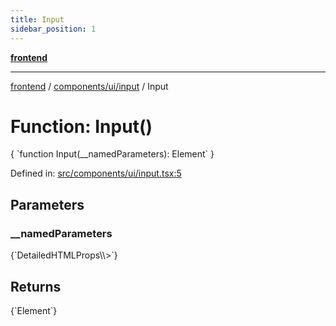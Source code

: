 ```yaml
---
title: Input
sidebar_position: 1
---
```



[**frontend**](../../../..)

***

[frontend](../../../..) / [components/ui/input](..) / Input

# Function: Input()

<CodeBlock language="ts">
{ `function Input(__namedParameters): Element` }
</CodeBlock>

Defined in: [src/components/ui/input.tsx:5](https://github.com/svsticky/CommitteeClash/blob/8a31d8fc8422df670b3b4cb3b5fd558ecdeabb90/frontend/src/components/ui/input.tsx#L5)

## Parameters

### \_\_namedParameters
<CodeBlock language="ts">
{`DetailedHTMLProps\<InputHTMLAttributes\<HTMLInputElement\>\>`}
</CodeBlock>

## Returns
<CodeBlock language="ts">
{`Element`}
</CodeBlock>